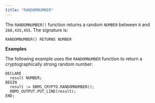 ```yaml
---
title: "RANDOMNUMBER"
---
```




The `RANDOMNUMBER()` function returns a random `NUMBER` between `0` and `268,435,455`. The signature is:

    RANDOMNUMBER() RETURNS NUMBER

**Examples**

The following example uses the `RANDOMNUMBER` function to return a cryptographically strong random number:

    DECLARE
      result NUMBER;
    BEGIN
      result := DBMS_CRYPTO.RANDOMNUMBER();
      DBMS_OUTPUT.PUT_LINE(result);
    END;
